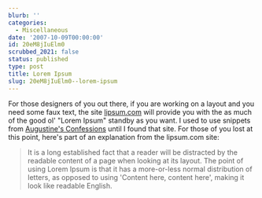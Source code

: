 ```yaml
---
blurb: ''
categories:
  - Miscellaneous
date: '2007-10-09T00:00:00'
id: 20eM8jIuElm0
scrubbed_2021: false
status: published
type: post
title: Lorem Ipsum
slug: 20eM8jIuElm0--lorem-ipsum
---
```


For those designers of you out there, if you are working on a
layout and you need some faux text, the site
[lipsum.com](http://www.lipsum.com/) will provide you with the as
much of the good ol' "Lorem Ipsum" standby as you want. I used to
use snippets from
[Augustine's Confessions](http://ccat.sas.upenn.edu/jod/latinconf/latinconf.html)
until I found that site. For those of you lost at this point,
here's part of an explanation from the lipsum.com site:
> It is a long established fact that a reader will be distracted by
> the readable content of a page when looking at its layout. The
> point of using Lorem Ipsum is that it has a more-or-less normal
> distribution of letters, as opposed to using 'Content here, content
> here', making it look like readable English.
